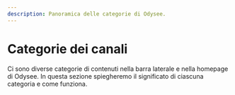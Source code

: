 ---
description: Panoramica delle categorie di Odysee.
---

# Categorie dei canali

Ci sono diverse categorie di contenuti nella barra laterale e nella homepage di Odysee. In questa sezione spiegheremo il significato di ciascuna categoria e come funziona.

<CategoryCards/>